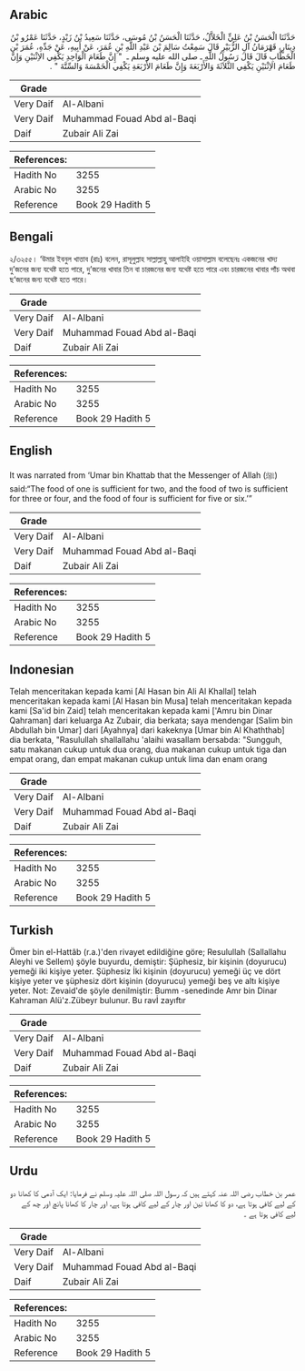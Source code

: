 ## Arabic


<div dir="rtl" lang="ar" style={{fontSize:'larger',backgroundColor:'#f8f9fa',padding:20}}>
حَدَّثَنَا الْحَسَنُ بْنُ عَلِيٍّ الْخَلاَّلُ، حَدَّثَنَا الْحَسَنُ بْنُ مُوسَى، حَدَّثَنَا سَعِيدُ بْنُ زَيْدٍ، حَدَّثَنَا عَمْرُو بْنُ دِينَارٍ، قَهْرَمَانُ آلِ الزُّبَيْرِ قَالَ سَمِعْتُ سَالِمَ بْنَ عَبْدِ اللَّهِ بْنِ عُمَرَ، عَنْ أَبِيهِ، عَنْ جَدِّهِ، عُمَرَ بْنِ الْخَطَّابِ قَالَ قَالَ رَسُولُ اللَّهِ ـ صلى الله عليه وسلم ـ ‏ "‏ إِنَّ طَعَامَ الْوَاحِدِ يَكْفِي الاِثْنَيْنِ وَإِنَّ طَعَامَ الاِثْنَيْنِ يَكْفِي الثَّلاَثَةَ وَالأَرْبَعَةَ وَإِنَّ طَعَامَ الأَرْبَعَةِ يَكْفِي الْخَمْسَةَ وَالسِّتَّةَ ‏"‏ ‏.‏
</div>
<div style={{backgroundColor:'#f8f9fa',padding:20, marginBottom: 10}}><table> <thead> <tr> <th>Grade</th> <th></th> </tr> </thead> <tbody> <tr><td>Very Daif</td><td>Al-Albani</td></tr><tr><td>Very Daif</td><td>Muhammad Fouad Abd al-Baqi</td></tr><tr><td>Daif</td><td>Zubair Ali Zai</td></tr></tbody></table><table> <thead> <tr> <th>References:</th> <th></th> </tr> </thead> <tbody><tr><td>Hadith No</td><td>3255</td></tr><tr><td>Arabic No</td><td>3255</td></tr><tr><td>Reference</td><td>Book 29 Hadith 5</td></tr></tbody></table></div>

## Bengali


<div dir="ltr" lang="bn" style={{fontSize:'larger',backgroundColor:'#f8f9fa',padding:20}}>
২/৩২৫৫। ‘উমার ইবনুল খাত্তাব (রাঃ) বলেন, রাসূলুল্লাহ সাল্লাল্লাহু আলাইহি ওয়াসাল্লাম বলেছেনঃ একজনের খাদ্য দু’জনের জন্য যথেষ্ট হতে পারে, দু’জনের খাবার তিন বা চারজনের জন্য যথেষ্ট হতে পারে এবং চারজনের খাবার পাঁচ অথবা ছ‘জনের জন্য যথেষ্ট হতে পারে।
</div>
<div style={{backgroundColor:'#f8f9fa',padding:20, marginBottom: 10}}><table> <thead> <tr> <th>Grade</th> <th></th> </tr> </thead> <tbody> <tr><td>Very Daif</td><td>Al-Albani</td></tr><tr><td>Very Daif</td><td>Muhammad Fouad Abd al-Baqi</td></tr><tr><td>Daif</td><td>Zubair Ali Zai</td></tr></tbody></table><table> <thead> <tr> <th>References:</th> <th></th> </tr> </thead> <tbody><tr><td>Hadith No</td><td>3255</td></tr><tr><td>Arabic No</td><td>3255</td></tr><tr><td>Reference</td><td>Book 29 Hadith 5</td></tr></tbody></table></div>

## English


<div dir="ltr" lang="en" style={{fontSize:'larger',backgroundColor:'#f8f9fa',padding:20}}>
It was narrated from ‘Umar bin Khattab that the Messenger of Allah (ﷺ) said:“The food of one is sufficient for two, and the food of two is sufficient for three or four, and the food of four is sufficient for five or six.’”
</div>
<div style={{backgroundColor:'#f8f9fa',padding:20, marginBottom: 10}}><table> <thead> <tr> <th>Grade</th> <th></th> </tr> </thead> <tbody> <tr><td>Very Daif</td><td>Al-Albani</td></tr><tr><td>Very Daif</td><td>Muhammad Fouad Abd al-Baqi</td></tr><tr><td>Daif</td><td>Zubair Ali Zai</td></tr></tbody></table><table> <thead> <tr> <th>References:</th> <th></th> </tr> </thead> <tbody><tr><td>Hadith No</td><td>3255</td></tr><tr><td>Arabic No</td><td>3255</td></tr><tr><td>Reference</td><td>Book 29 Hadith 5</td></tr></tbody></table></div>

## Indonesian


<div dir="ltr" lang="id" style={{fontSize:'larger',backgroundColor:'#f8f9fa',padding:20}}>
Telah menceritakan kepada kami [Al Hasan bin Ali Al Khallal] telah menceritakan kepada kami [Al Hasan bin Musa] telah menceritakan kepada kami [Sa'id bin Zaid] telah menceritakan kepada kami ['Amru bin Dinar Qahraman] dari keluarga Az Zubair, dia berkata; saya mendengar [Salim bin Abdullah bin Umar] dari [Ayahnya] dari kakeknya [Umar bin Al Khaththab] dia berkata, "Rasulullah shallallahu 'alaihi wasallam bersabda: "Sungguh, satu makanan cukup untuk dua orang, dua makanan cukup untuk tiga dan empat orang, dan empat makanan cukup untuk lima dan enam orang
</div>
<div style={{backgroundColor:'#f8f9fa',padding:20, marginBottom: 10}}><table> <thead> <tr> <th>Grade</th> <th></th> </tr> </thead> <tbody> <tr><td>Very Daif</td><td>Al-Albani</td></tr><tr><td>Very Daif</td><td>Muhammad Fouad Abd al-Baqi</td></tr><tr><td>Daif</td><td>Zubair Ali Zai</td></tr></tbody></table><table> <thead> <tr> <th>References:</th> <th></th> </tr> </thead> <tbody><tr><td>Hadith No</td><td>3255</td></tr><tr><td>Arabic No</td><td>3255</td></tr><tr><td>Reference</td><td>Book 29 Hadith 5</td></tr></tbody></table></div>

## Turkish


<div dir="ltr" lang="tr" style={{fontSize:'larger',backgroundColor:'#f8f9fa',padding:20}}>
Ömer bin el-Hattâb (r.a.)'den rivayet edildiğine göre; Resulullah (Sallallahu Aleyhi ve Sellem) şöyle buyurdu, demiştir: Şüphesiz, bir kişinin (doyurucu) yemeği iki kişiye yeter. Şüphesiz İki kişinin (doyurucu) yemeği üç ve dört kişiye yeter ve şüphesiz dört kişinin (doyurucu) yemeği beş ve altı kişiye yeter. Not: Zevaid'de şöyle denilmiştir: Bumm -senedinde Amr bin Dinar Kahraman Alü'z.Zübeyr bulunur. Bu ravİ zayıftır
</div>
<div style={{backgroundColor:'#f8f9fa',padding:20, marginBottom: 10}}><table> <thead> <tr> <th>Grade</th> <th></th> </tr> </thead> <tbody> <tr><td>Very Daif</td><td>Al-Albani</td></tr><tr><td>Very Daif</td><td>Muhammad Fouad Abd al-Baqi</td></tr><tr><td>Daif</td><td>Zubair Ali Zai</td></tr></tbody></table><table> <thead> <tr> <th>References:</th> <th></th> </tr> </thead> <tbody><tr><td>Hadith No</td><td>3255</td></tr><tr><td>Arabic No</td><td>3255</td></tr><tr><td>Reference</td><td>Book 29 Hadith 5</td></tr></tbody></table></div>

## Urdu


<div dir="rtl" lang="ur" style={{fontSize:'larger',backgroundColor:'#f8f9fa',padding:20}}>
عمر بن خطاب رضی اللہ عنہ کہتے ہیں کہ رسول اللہ صلی اللہ علیہ وسلم نے فرمایا: ایک آدمی کا کھانا دو کے لیے کافی ہوتا ہے، دو کا کھانا تین اور چار کے لیے کافی ہوتا ہے، اور چار کا کھانا پانچ اور چھ کے لیے کافی ہوتا ہے ۔
</div>
<div style={{backgroundColor:'#f8f9fa',padding:20, marginBottom: 10}}><table> <thead> <tr> <th>Grade</th> <th></th> </tr> </thead> <tbody> <tr><td>Very Daif</td><td>Al-Albani</td></tr><tr><td>Very Daif</td><td>Muhammad Fouad Abd al-Baqi</td></tr><tr><td>Daif</td><td>Zubair Ali Zai</td></tr></tbody></table><table> <thead> <tr> <th>References:</th> <th></th> </tr> </thead> <tbody><tr><td>Hadith No</td><td>3255</td></tr><tr><td>Arabic No</td><td>3255</td></tr><tr><td>Reference</td><td>Book 29 Hadith 5</td></tr></tbody></table></div>